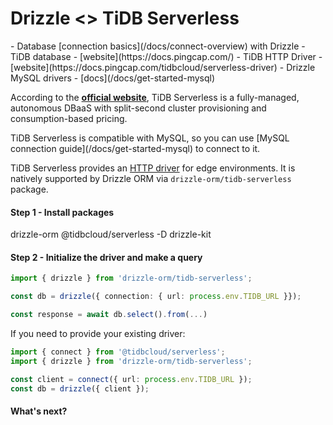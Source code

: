 
# Drizzle \<\> TiDB Serverless

<Prerequisites>
- Database [connection basics](/docs/connect-overview) with Drizzle
- TiDB database - [website](https://docs.pingcap.com/)
- TiDB HTTP Driver - [website](https://docs.pingcap.com/tidbcloud/serverless-driver)
- Drizzle MySQL drivers - [docs](/docs/get-started-mysql)
</Prerequisites>

According to the **[official website](https://www.pingcap.com/tidb-serverless/)**, 
TiDB Serverless is a fully-managed, autonomous DBaaS with split-second cluster provisioning and consumption-based pricing.

<Callout type="info" emoji="ℹ️">
TiDB Serverless is compatible with MySQL, so you can use [MySQL connection guide](/docs/get-started-mysql) to connect to it.
</Callout>

TiDB Serverless provides an [HTTP driver](https://docs.pingcap.com/tidbcloud/serverless-driver) for edge environments. It is natively supported by Drizzle ORM via `drizzle-orm/tidb-serverless` package.

#### Step 1 - Install packages
<Npm>
drizzle-orm @tidbcloud/serverless
-D drizzle-kit
</Npm>

#### Step 2 - Initialize the driver and make a query
```typescript copy filename="index.ts"
import { drizzle } from 'drizzle-orm/tidb-serverless';

const db = drizzle({ connection: { url: process.env.TIDB_URL }});

const response = await db.select().from(...)
```

If you need to provide your existing driver:
```typescript copy"
import { connect } from '@tidbcloud/serverless';
import { drizzle } from 'drizzle-orm/tidb-serverless';

const client = connect({ url: process.env.TIDB_URL });
const db = drizzle({ client });
```

#### What's next?

<WhatsNextPostgres/>